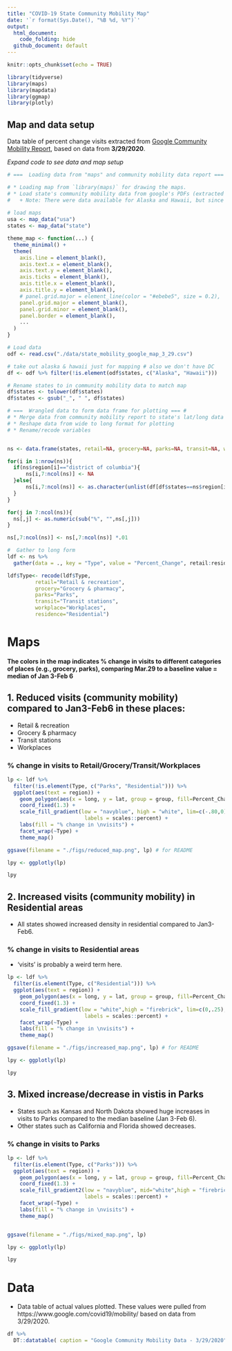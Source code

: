 ```yaml
---
title: "COVID-19 State Community Mobility Map"
date: '`r format(Sys.Date(), "%B %d, %Y")`'
output: 
  html_document:
    code_folding: hide
  github_document: default
---
```


```r
knitr::opts_chunk$set(echo = TRUE)

library(tidyverse)
library(maps)
library(mapdata)
library(ggmap)
library(plotly)

```

## Map and data setup
Data table of percent change visits extracted from [Google Community Mobility Report](https://www.google.com/covid19/mobility/), based on data from **3/29/2020**.

*Expand code to see data and map setup*
```r
# ===  Loading data from "maps" and community mobility data report === #

# * Loading map from `library(maps)` for drawing the maps.
# * Load state's community mobility data from google's PDFs (extracted with `scripts/getdata.R`).
#   + Note: There were data available for Alaska and Hawaii, but since it won't be mapped, they were removed here.
  
# load maps
usa <- map_data("usa")
states <- map_data("state")

theme_map <- function(...) {
  theme_minimal() +
  theme(
    axis.line = element_blank(),
    axis.text.x = element_blank(),
    axis.text.y = element_blank(),
    axis.ticks = element_blank(),
    axis.title.x = element_blank(),
    axis.title.y = element_blank(),
    # panel.grid.major = element_line(color = "#ebebe5", size = 0.2),
    panel.grid.major = element_blank(),    
    panel.grid.minor = element_blank(),
    panel.border = element_blank(),
    ...
  )
}

# Load data
odf <- read.csv("./data/state_mobility_google_map_3_29.csv")

# take out alaska & hawaii just for mapping # also we don't have DC
df <- odf %>% filter(!is.element(odf$states, c("Alaska", "Hawaii"))) 

# Rename states to in community mobility data to match map
df$states <- tolower(df$states)
df$states <- gsub("_", " ", df$states)

# ===  Wrangled data to form data frame for plotting === #
# * Merge data from community mobility report to state's lat/long data frame
# * Reshape data from wide to long format for plotting
# * Rename/recode variables


ns <- data.frame(states, retail=NA, grocery=NA, parks=NA, transit=NA, workplace=NA, residence=NA)

for(i in 1:nrow(ns)){
  if(ns$region[i]=="district of columbia"){
      ns[i,7:ncol(ns)] <- NA
  }else{
      ns[i,7:ncol(ns)] <- as.character(unlist(df[df$states==ns$region[i],2:ncol(df)]))
  }
}

for(j in 7:ncol(ns)){
  ns[,j] <- as.numeric(sub("%", "",ns[,j]))
}

ns[,7:ncol(ns)] <- ns[,7:ncol(ns)] *.01

#  Gather to long form
ldf <- ns %>% 
  gather(data = ., key = "Type", value = "Percent_Change", retail:residence, factor_key = T)

ldf$Type<- recode(ldf$Type,
         retail="Retail & recreation", 
         grocery="Grocery & pharmacy",
         parks="Parks", 
         transit="Transit stations", 
         workplace="Workplaces", 
         residence="Residential")
```

# Maps

**The colors in the map indicates % change in visits to  different categories of places (e.g., grocery, parks), comparing Mar.29 to a baseline value = median of Jan 3-Feb 6**

## 1. Reduced visits (community mobility) compared to Jan3-Feb6 in these places: 

* Retail & recreation
* Grocery & pharmacy
* Transit stations
* Workplaces

### % change in visits to Retail/Grocery/Transit/Workplaces
```r
lp <- ldf %>% 
  filter(!is.element(Type, c("Parks", "Residential"))) %>%
  ggplot(aes(text = region)) + 
    geom_polygon(aes(x = long, y = lat, group = group, fill=Percent_Change), color = "white") + 
    coord_fixed(1.3) +
    scale_fill_gradient(low = "navyblue", high = "white", lim=c(-.80,0),
                         labels = scales::percent) +
    labs(fill = "% change in \nvisits") +
    facet_wrap(~Type) +
    theme_map()

ggsave(filename = "./figs/reduced_map.png", lp) # for README

lpy <- ggplotly(lp)

lpy
```

## 2. Increased visits (community mobility) in Residential areas

* All states showed increased density in residential compared to Jan3-Feb6.

### % change in visits to Residential areas

* 'visits' is probably a weird term here. 

```r
lp <- ldf %>% 
  filter(is.element(Type, c("Residential"))) %>%
  ggplot(aes(text = region)) + 
    geom_polygon(aes(x = long, y = lat, group = group, fill=Percent_Change), color = "white") + 
    coord_fixed(1.3) +
    scale_fill_gradient(low = "white",high = "firebrick", lim=c(0,.25),
                         labels = scales::percent) +
    facet_wrap(~Type) + 
    labs(fill = "% change in \nvisits") +
    theme_map() 

ggsave(filename = "./figs/increased_map.png", lp) # for README

lpy <- ggplotly(lp)

lpy
```

## 3. Mixed increase/decrease in vistis in Parks 

* States such as Kansas and North Dakota showed huge increases in visits to Parks compared to the median baseline (Jan 3-Feb 6). 
* Other states such as California and Florida showed decreases. 

### % change in visits to Parks
```r
lp <- ldf %>% 
  filter(is.element(Type, c("Parks"))) %>%
  ggplot(aes(text = region)) + 
    geom_polygon(aes(x = long, y = lat, group = group, fill=Percent_Change), color = "white") + 
    coord_fixed(1.3) +
    scale_fill_gradient2(low = "navyblue", mid="white",high = "firebrick", lim=c(-.80,.80),
                         labels = scales::percent) +
    facet_wrap(~Type) + 
    labs(fill = "% change in \nvisits") +
    theme_map()


ggsave(filename = "./figs/mixed_map.png", lp)

lpy <- ggplotly(lp)

lpy
```



# Data

* Data table of actual values plotted. These values were pulled from https://www.google.com/covid19/mobility/ based on data from 3/29/2020.

```r
df %>%
  DT::datatable( caption = "Google Community Mobility Data - 3/29/2020") 
```

